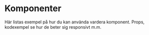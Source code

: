 
<Meta title='Components/Intro' />

# Komponenter

Här listas exempel på hur du kan använda vardera komponent. Props, kodexempel se hur de beter sig responsivt m.m.
